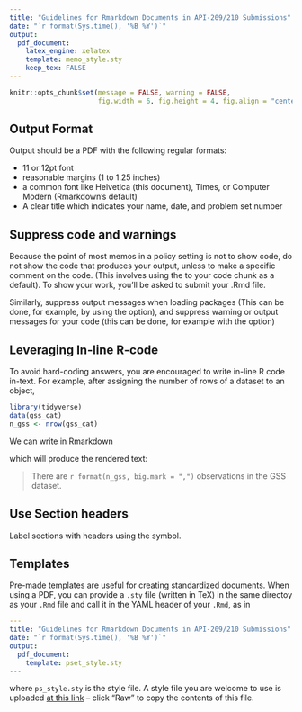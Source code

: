 ```yaml
---
title: "Guidelines for Rmarkdown Documents in API-209/210 Submissions"
date: "`r format(Sys.time(), '%B %Y')`"
output:
  pdf_document:
    latex_engine: xelatex
    template: memo_style.sty
    keep_tex: FALSE
---
```


```r
knitr::opts_chunk$set(message = FALSE, warning = FALSE, 
                      fig.width = 6, fig.height = 4, fig.align = "center")
```

## Output Format {-}

Output should be a PDF with the following regular formats:

- 11 or 12pt font
- reasonable margins (1 to 1.25 inches)
- a common font like Helvetica (this document), Times, or Computer Modern (Rmarkdown's default)
- A clear title which indicates your name, date, and problem set number

## Suppress code and warnings {-}

Because the point of most memos in a policy setting is not to show code, do not show the code that produces your output, unless to make a specific comment on the code. (This involves using the \code{echo = FALSE} to your code chunk as a default). To show your work, you'll be asked to submit your .Rmd file. 


Similarly, suppress output messages when loading packages (This can be done, for example, by using the \code{include = FALSE} option), and suppress warning or output messages for your code (this can be done, for example with the \code{warnings = FALSE`} option)



## Leveraging In-line R-code {-}

To avoid hard-coding answers, you are encouraged to write in-line R code in-text. For example, after assigning the number of rows of a dataset to an object, 

```r
library(tidyverse)
data(gss_cat)
n_gss <- nrow(gss_cat)
```

We can write in Rmarkdown 
\begin{quote}
\code{There are \textasciigrave r n\_gss\textasciigrave ~ observations in the GSS dataset.}
\end{quote}
which will produce the rendered text:


> There are `r format(n_gss, big.mark = ",")` observations in the GSS dataset.


## Use Section headers {-}

Label sections with headers using the \code{\#} symbol. 


## Templates {-}

Pre-made templates are useful for creating standardized documents. When using a PDF, you can provide a `.sty` file (written in TeX) in the same directoy as your `.Rmd` file and call it in the YAML header of your `.Rmd`, as in 

```yaml
---
title: "Guidelines for Rmarkdown Documents in API-209/210 Submissions"
date: "`r format(Sys.time(), '%B %Y')`"
output:
  pdf_document:
    template: pset_style.sty
---
```

where `ps_style.sty` is the style file. A style file you are welcome to use is uploaded [at this link](https://github.com/kuriwaki/rmd-template/blob/master/pset_style.sty) -- click "Raw" to copy the contents of this file.